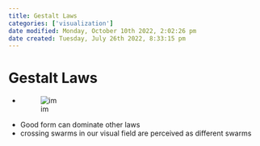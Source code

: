 ```yaml
---
title: Gestalt Laws
categories: ['visualization']
date modified: Monday, October 10th 2022, 2:02:26 pm
date created: Tuesday, July 26th 2022, 8:33:15 pm
---
```


# Gestalt Laws
- ![im](images/Pasted%20image%2020220418104002.png)
- Good form can dominate other laws
- crossing swarms in our visual field are perceived as different swarms



